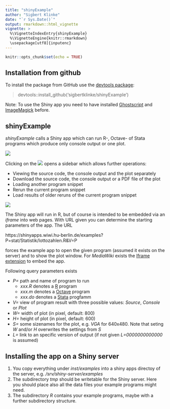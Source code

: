 ```yaml
--- 
title: "shinyExample" 
author: "Sigbert Klinke" 
date: "`r Sys.Date()`" 
output: rmarkdown::html_vignette 
vignette: > 
  %\VignetteIndexEntry{shinyExample} 
  %\VignetteEngine{knitr::rmarkdown} 
  \usepackage[utf8]{inputenc} 
---
```


```r
knitr::opts_chunk$set(echo = TRUE)
```

## Installation from github

To install the package from GitHub use the [devtools package](https://cran.r-project.org/package=devtools):

> devtools::install_github('sigbertklinke/shinyExample')

Note: To use the Shiny app you need to have installed [Ghostscript](https://www.ghostscript.com/) and [ImageMagick](https://www.imagemagick.org) before.

## shinyExample

*shinyExample* calls a Shiny app which can run R-, Octave- of Stata programs which produce only console output or one plot.

![](mmstat1.png)

Clicking on the ![](ExampleButton2.png) opens a sidebar which allows further operations:

* Viewing the source code, the console output and the plot separately
* Download the source code, the console output or a PDF file of the plot 
* Loading another program snippet
* Rerun the current program snippet
* Load results of older reruns of the current program snippet

![](mmstat2.png)

The Shiny app will run in R, but of course is intended to be embedded via an *iframe* into web pages. With URL given you can determine the starting parameters of the app. The URL

https://shinyapps.wiwi.hu-berlin.de/examples?P=stat/Statistik/lottozahlen.R&V=P

forces the example app to open the given program (assumed it exists on the server) and to show the plot window. For *MediaWiki* exists the [Iframe extension](https://www.mediawiki.org/wiki/Extension:Iframe) to embed the app.

Following query parameters exists

* *P=* path and name of program to run
    + *xxx.R* denotes a [R](https://www.r-project.org/) program
    + *xxx.m* denotes a [Octave](https://www.gnu.org/software/octave/) program
    + *xxx.do* denotes a [Stata](https://www.stata.com/) progfamm
* *V=* view of program result with three possible values: *Source*, *Console* or *Plot*
* *W=* width of plot (in pixel, default: 800)
* *H=* height of plot (in pixel, default: 600)
* *S=* some sizenames for the plot, e.g. *VGA* for 640x480. Note that seting *W* and/or *H* overwrites the settings from *S* 
* *L=* link to an specific version of output (if not given *L=0000000000000* is assumed) 

## Installing the app on a Shiny server

1. You copy everything under *inst/examples* into a shiny apps directoy of the server, e.g. */srv/shiny-server/examples*
2. The subdirectory *tmp* should be writetable for the Shiny server. Here you should place also all the data files your example programs might need.
3. The subdirectory *R* contains your example programs, maybe with a further subdirectory structure.
